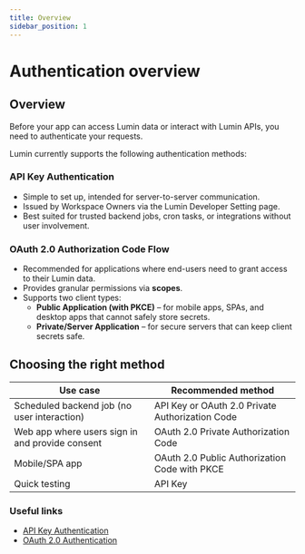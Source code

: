 ```yaml
---
title: Overview
sidebar_position: 1
---
```


# Authentication overview

## Overview

Before your app can access Lumin data or interact with Lumin APIs, you need to authenticate your requests.

Lumin currently supports the following authentication methods:

### API Key Authentication
- Simple to set up, intended for server-to-server communication.
- Issued by Workspace Owners via the Lumin Developer Setting page.
- Best suited for trusted backend jobs, cron tasks, or integrations without user involvement.

### OAuth 2.0 Authorization Code Flow
- Recommended for applications where end-users need to grant access to their Lumin data.
- Provides granular permissions via **scopes**.
- Supports two client types:
  - **Public Application (with PKCE)** – for mobile apps, SPAs, and desktop apps that cannot safely store secrets.
  - **Private/Server Application** – for secure servers that can keep client secrets safe.

## Choosing the right method

| Use case | Recommended method |
|----------|-------------------|
| Scheduled backend job (no user interaction) | API Key or OAuth 2.0 Private Authorization Code |
| Web app where users sign in and provide consent | OAuth 2.0 Private Authorization Code |
| Mobile/SPA app | OAuth 2.0 Public Authorization Code with PKCE |
| Quick testing | API Key |

### Useful links
- [API Key Authentication](/docs/beta/authorization/api-key-authentication/)
- [OAuth 2.0 Authentication](/docs/beta/category/oauth-20-authentication/)
